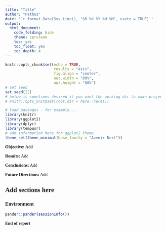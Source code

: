 ```yaml
---
title: "Title"
author: "Pathos"
date: '`r format.Date(Sys.time(), "%B %d %Y %H:%M", usetz = TRUE)`'
output: 
  html_document:
    code_folding: hide
    theme: cerulean
    toc: yes
    toc_float: yes
    toc_depth: 4
---
```


<style type="text/css">
h1,h2,h3,h4,h5,h6{ font-family: Avenir; }
body{ font-family: Avenir; }
</style>

```r
knitr::opts_chunk$set(echo = TRUE,
                      results = "asis", 
                      fig.align = "center",
                      out.width = "80%", 
                      out.height = "80%")
# set seed
set.seed(22)
# below is sometimes desired if you want the working dir to make project dir
# knitr::opts_knit$set(root.dir = here::here())
```

```r
# load packages - for example....
library(knitr)
library(ggplot2)
library(dplyr)
library(tempusr)
# add information here for ggplot2 theme
theme_set(theme_minimal(base_family = "Avenir Next"))
```

**Objective:** Add

**Results:** Add

**Conclusions:** Add

**Future Directions:** Add

## Add sections here


### Environment {.appendix}

```r
pander::pander(sessionInfo())
```

**End of report**